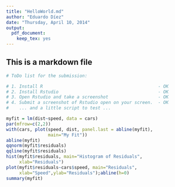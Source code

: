 ```yaml
---
title: "HelloWorld.md"
author: "Eduardo Díez"
date: "Thursday, April 10, 2014"
output: 
  pdf_document:
    keep_tex: yes
---
```


## This is a markdown file


```r

# ToDo list for the submission:

# 1. Install R                                            - OK
# 2. Install Rstudio                                      - OK
# 3. Open Rstudio and take a screenshot                   - OK
# 4. Submit a screenshot of Rstudio open on your screen.  - OK
#    ... and a little script to test ...

myfit = lm(dist~speed, data = cars) 
par(mfrow=c(2,2))
with(cars, plot(speed, dist, panel.last = abline(myfit), 
                main="My Fit"))
abline(myfit)
qqnorm(myfit$residuals)
qqline(myfit$residuals)
hist(myfit$residuals, main="Histogram of Residuals",
     xlab="Residuals")
plot(myfit$residuals~cars$speed, main="Residuals",
     xlab="Speed",ylab="Residuals");abline(h=0)
summary(myfit)

```

